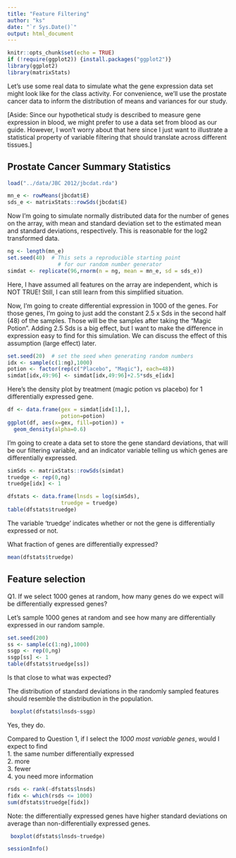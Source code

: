 ```yaml
---
title: "Feature Filtering"
author: "ks"
date: "`r Sys.Date()`"
output: html_document
---
```


```r
knitr::opts_chunk$set(echo = TRUE)
if (!require(ggplot2)) {install.packages("ggplot2")}
library(ggplot2)
library(matrixStats)
```

Let's use some real data to simulate what the gene expression data set might look like for the class activity.  For convenience, we'll use the prostate cancer data to inform the distribution of means and variances for our study.  

[Aside: Since our hypothetical study is described to measure gene expression in blood, we might prefer to use a data set from blood as our guide. However, I won't worry about that here since I just want to illustrate a statistical property of variable filtering that should translate across different tissues.]

## Prostate Cancer Summary Statistics

```r
load("../data/JBC 2012/jbcdat.rda")

mn_e <- rowMeans(jbcdat$E)
sds_e <- matrixStats::rowSds(jbcdat$E)
```

Now I'm going to simulate normally distributed data for the number of genes on the array, with mean and standard deviation set to the estimated mean and standard deviations, respectively. This is reasonable for the log2 transformed data.

```r
ng <- length(mn_e)
set.seed(40)  # This sets a reproducible starting point 
                # for our random number generator
simdat <- replicate(96,rnorm(n = ng, mean = mn_e, sd = sds_e))
```

Here, I have assumed all features on the array are independent, which is NOT TRUE! Still, I can still learn from this simplified situation.

Now, I'm going to create differential expression in 1000 of the genes. For those genes, I'm going to just add the constant 2.5 x Sds in the second half (48) of the samples. Those will be the samples after taking the "Magic Potion". Adding 2.5 Sds is a big effect, but I want to make the difference in expression easy to find for this simulation. We can discuss the effect of this assumption (large effect) later.

```r
set.seed(20)  # set the seed when generating random numbers
idx <- sample(c(1:ng),1000)
potion <- factor(rep(c("Placebo", "Magic"), each=48))
simdat[idx,49:96] <- simdat[idx,49:96]+2.5*sds_e[idx]
```

Here's the density plot by treatment (magic potion vs placebo) for 1 differentially expressed gene.

```r
df <- data.frame(gex = simdat[idx[1],],
                 potion=potion)
ggplot(df, aes(x=gex, fill=potion)) +
  geom_density(alpha=0.6)
```

I'm going to create a data set to store the gene standard deviations, that will be our filtering variable, and an indicator variable telling us which genes are differentially expressed.

```r
simSds <- matrixStats::rowSds(simdat)
truedge <- rep(0,ng)
truedge[idx] <- 1

dfstats <- data.frame(lnsds = log(simSds),
                 truedge = truedge)
table(dfstats$truedge)
```

The variable 'truedge' indicates whether or not the gene is differentially expressed or not.

What fraction of genes are differentially expressed?
```r
mean(dfstats$truedge)
```

## Feature selection

Q1. If we select 1000 genes at random, how many genes do we expect will be differentially expressed genes?   


Let's sample 1000 genes at random and see how many are differentially expressed in our random sample.

```r
set.seed(200)
ss <- sample(c(1:ng),1000)
ssgp <- rep(0,ng)
ssgp[ss] <- 1
table(dfstats$truedge[ss])
```

Is that close to what was expected?  

The distribution of standard deviations in the randomly sampled features should resemble the distribution in the population.
```r
 boxplot(dfstats$lnsds~ssgp)
```

Yes, they do.


Compared to Question 1, if I select the *1000 most variable genes*, would I expect to find  
1. the same number differentially expressed  
2. more   
3. fewer  
4. you need more information

```r
rsds <- rank(-dfstats$lnsds)
fidx <- which(rsds <= 1000)
sum(dfstats$truedge[fidx])
```


Note: the differentially expressed genes have higher standard deviations on average than non-differentially expressed genes.
```r
 boxplot(dfstats$lnsds~truedge)
```


```r
sessionInfo()
```
